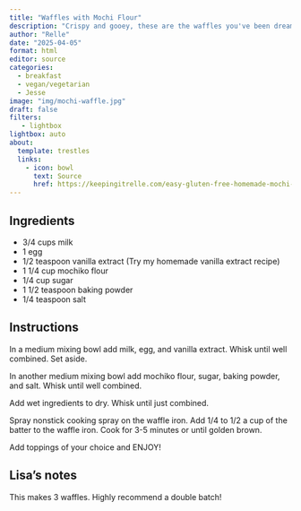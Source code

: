 ```yaml
---
title: "Waffles with Mochi Flour"
description: "Crispy and gooey, these are the waffles you've been dreaming of"
author: "Relle"
date: "2025-04-05"
format: html
editor: source
categories:
  - breakfast
  - vegan/vegetarian
  - Jesse
image: "img/mochi-waffle.jpg"
draft: false
filters:
   - lightbox
lightbox: auto
about:
  template: trestles
  links:
    - icon: bowl
      text: Source
      href: https://keepingitrelle.com/easy-gluten-free-homemade-mochi-waffles/
---
```


## Ingredients

- 3/4 cups milk
- 1 egg
- 1/2 teaspoon vanilla extract (Try my homemade vanilla extract recipe)
- 1 1/4 cup mochiko flour
- 1/4 cup sugar
- 1 1/2 teaspoon baking powder
- 1/4 teaspoon salt

## Instructions

In a medium mixing bowl add milk, egg, and vanilla extract. Whisk until well combined. Set aside.

In another medium mixing bowl add mochiko flour, sugar, baking powder, and salt. Whisk until well combined.

Add wet ingredients to dry. Whisk until just combined.

Spray nonstick cooking spray on the waffle iron. Add 1/4 to 1/2 a cup of the batter to the waffle iron. Cook for 3-5 minutes or until golden brown.

Add toppings of your choice and ENJOY!

## Lisa's notes

This makes 3 waffles. Highly recommend a double batch!